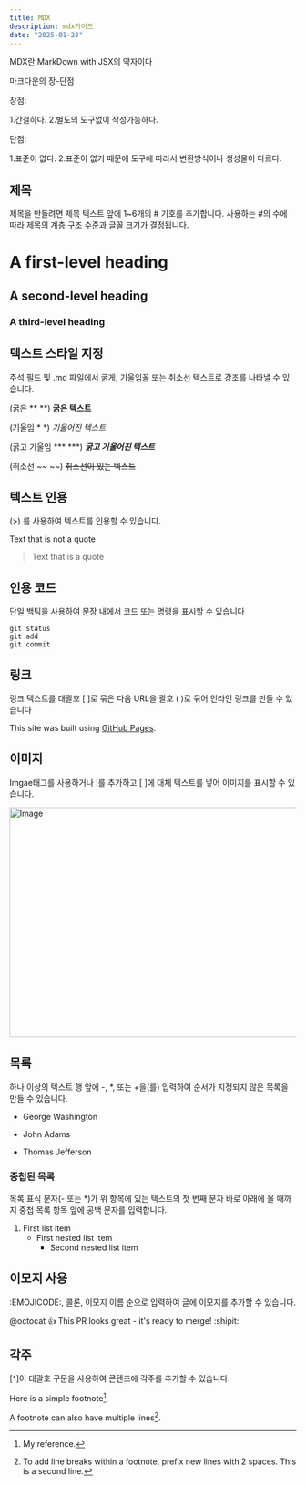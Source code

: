 ```yaml
---
title: MDX
description: mdx가이드
date: "2025-01-28"
---
```

MDX란 MarkDown with JSX의 약자이다 

마크다운의 장-단점

장점:

1.간결하다. 2.별도의 도구없이 작성가능하다.

단점: 

1.표준이 없다. 2.표준이 없기 때문에 도구에 따라서 변환방식이나 생성물이 다르다.

## 제목
제목을 만들려면 제목 텍스트 앞에 1~6개의 # 기호를 추가합니다. 사용하는 #의 수에 따라 제목의 계층 구조 수준과 글꼴 크기가 결정됩니다.
# A first-level heading
## A second-level heading
### A third-level heading

## 텍스트 스타일 지정
주석 필드 및 .md 파일에서 굵게, 기울임꼴 또는 취소선 텍스트로 강조를 나타낼 수 있습니다.

(굵은 ** **)
**굵은 텍스트**

(기울임 * *)
*기울어진 텍스트*

(굵고 기울임 *** ***)
***굵고 기울어진 텍스트*** 

(취소선 ~~ ~~)
~~취소선이 있는 텍스트~~

## 텍스트 인용
(>) 를 사용하여 텍스트를 인용할 수 있습니다.

Text that is not a quote

> Text that is a quote

## 인용 코드
단일 백틱을 사용하여 문장 내에서 코드 또는 명령을 표시할 수 있습니다

```
git status
git add
git commit
```

## 링크
링크 텍스트를 대괄호 [ ]로 묶은 다음 URL을 괄호 ( )로 묶어 인라인 링크를 만들 수 있습니다

This site was built using [GitHub Pages](https://pages.github.com/).

## 이미지
Imgae태그를 사용하거나 !를 추가하고 [ ]에 대체 텍스트를 넣어 이미지를 표시할 수 있습니다.

<Image src="/blog-post-4.jpg" width="718" height="404" alt="Image" />

## 목록
하나 이상의 텍스트 행 앞에 -, *, 또는 +을(를) 입력하여 순서가 지정되지 않은 목록을 만들 수 있습니다.

- George Washington
* John Adams
+ Thomas Jefferson

### 중첩된 목록
목록 표식 문자(- 또는 *)가 위 항목에 있는 텍스트의 첫 번째 문자 바로 아래에 올 때까지 중첩 목록 항목 앞에 공백 문자를 입력합니다.

1. First list item
   - First nested list item
     - Second nested list item

## 이모지 사용
:EMOJICODE:, 콜론, 이모지 이름 순으로 입력하여 글에 이모지를 추가할 수 있습니다.

@octocat :+1: This PR looks great - it's ready to merge! :shipit:

## 각주 
[^]이 대괄호 구문을 사용하여 콘텐츠에 각주를 추가할 수 있습니다.

Here is a simple footnote[^1].

A footnote can also have multiple lines[^2].

[^1]: My reference.
[^2]: To add line breaks within a footnote, prefix new lines with 2 spaces.
  This is a second line.

